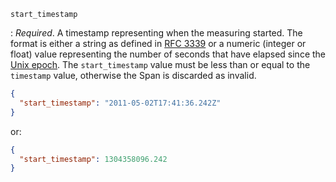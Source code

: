 `start_timestamp`

: _Required_. A timestamp representing when the measuring started. The
  format is either a string as defined in [RFC
  3339](https://tools.ietf.org/html/rfc3339) or a numeric (integer or float)
  value representing the number of seconds that have elapsed since the [Unix
  epoch](https://en.wikipedia.org/wiki/Unix_time). The `start_timestamp` value must be less than or
  equal to the `timestamp` value, otherwise the Span is discarded as invalid.

  ```json
  {
    "start_timestamp": "2011-05-02T17:41:36.242Z"
  }
  ```

or: 

  ```json
  {
    "start_timestamp": 1304358096.242
  }
  ```
